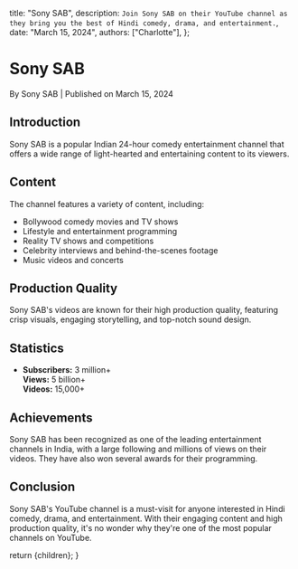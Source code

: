   title: "Sony SAB",
  description: `Join Sony SAB on their YouTube channel as they bring you the best of Hindi comedy, drama, and entertainment.`,
  date: "March 15, 2024",
  authors: ["Charlotte"],
};

<h1>Sony SAB</h1>
<div className="text-sm text-gray-500 dark:text-gray-400">
  By Sony SAB | Published on March 15, 2024
</div>

<section id="introduction">
  <h2>Introduction</h2>
  <span>
    Sony SAB is a popular Indian 24-hour comedy entertainment channel that
    offers a wide range of light-hearted and entertaining content to its
    viewers.
  </span>
</section>

<section id="content">
  <h2>Content</h2>
  <span>
    The channel features a variety of content, including:
    <ul>
      <li>Bollywood comedy movies and TV shows</li>
      <li>Lifestyle and entertainment programming</li>
      <li>Reality TV shows and competitions</li>
      <li>Celebrity interviews and behind-the-scenes footage</li>
      <li>Music videos and concerts</li>
    </ul>
  </span>
</section>

<section id="production- quality">
  <h2>Production Quality</h2>
  <span>
    Sony SAB's videos are known for their high production quality, featuring
    crisp visuals, engaging storytelling, and top-notch sound design.
  </span>
</section>

<section id="statistics">
  <h2>Statistics</h2>
  <ul>
    <li>
      <strong>Subscribers:</strong> 3 million+
      <br />
      <strong>Views:</strong> 5 billion+
      <br />
      <strong>Videos:</strong> 15,000+
    </li>
  </ul>
</section>

<section id="achievements">
  <h2>Achievements</h2>
  <span>
    Sony SAB has been recognized as one of the leading entertainment channels in
    India, with a large following and millions of views on their videos. They
    have also won several awards for their programming.
  </span>
</section>

<section id="conclusion">
  <h2>Conclusion</h2>
  <span>
    Sony SAB's YouTube channel is a must-visit for anyone interested in Hindi
    comedy, drama, and entertainment. With their engaging content and high
    production quality, it's no wonder why they're one of the most popular
    channels on YouTube.
  </span>
</section>

  return <MdxLayout>{children}</MdxLayout>;
}
